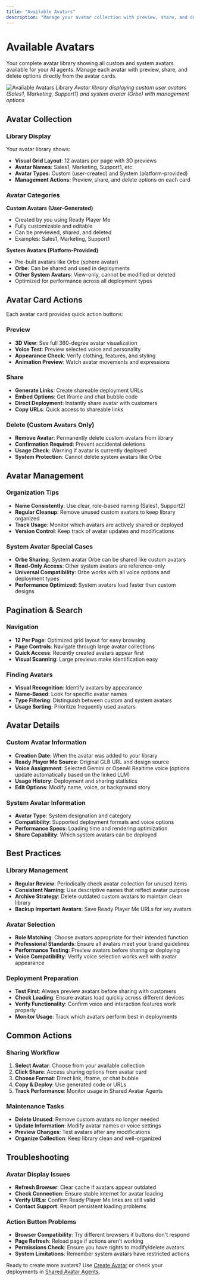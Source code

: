 ```yaml
---
title: "Available Avatars"
description: "Manage your avatar collection with preview, share, and delete options"
---
```


# Available Avatars

Your complete avatar library showing all custom and system avatars available for your AI agents. Manage each avatar with preview, share, and delete options directly from the avatar cards.

![Available Avatars Library](/images/available-avatars.png)
*Avatar library displaying custom user avatars (Sales1, Marketing, Support1) and system avatar (Orbe) with management options*

## Avatar Collection

### Library Display
Your avatar library shows:
- **Visual Grid Layout**: 12 avatars per page with 3D previews
- **Avatar Names**: Sales1, Marketing, Support1, etc.
- **Avatar Types**: Custom (user-created) and System (platform-provided)
- **Management Actions**: Preview, share, and delete options on each card

### Avatar Categories

**Custom Avatars (User-Generated)**
- Created by you using Ready Player Me
- Fully customizable and editable
- Can be previewed, shared, and deleted
- Examples: Sales1, Marketing, Support1

**System Avatars (Platform-Provided)**  
- Pre-built avatars like Orbe (sphere avatar)
- **Orbe**: Can be shared and used in deployments
- **Other System Avatars**: View-only, cannot be modified or deleted
- Optimized for performance across all deployment types

## Avatar Card Actions

Each avatar card provides quick action buttons:

### Preview
- **3D View**: See full 360-degree avatar visualization
- **Voice Test**: Preview selected voice and personality
- **Appearance Check**: Verify clothing, features, and styling
- **Animation Preview**: Watch avatar movements and expressions

### Share  
- **Generate Links**: Create shareable deployment URLs
- **Embed Options**: Get iframe and chat bubble code
- **Direct Deployment**: Instantly share avatar with customers
- **Copy URLs**: Quick access to shareable links

### Delete (Custom Avatars Only)
- **Remove Avatar**: Permanently delete custom avatars from library
- **Confirmation Required**: Prevent accidental deletions
- **Usage Check**: Warning if avatar is currently deployed
- **System Protection**: Cannot delete system avatars like Orbe

## Avatar Management

### Organization Tips
- **Name Consistently**: Use clear, role-based naming (Sales1, Support2)
- **Regular Cleanup**: Remove unused custom avatars to keep library organized
- **Track Usage**: Monitor which avatars are actively shared or deployed
- **Version Control**: Keep track of avatar updates and modifications

### System Avatar Special Cases
- **Orbe Sharing**: System avatar Orbe can be shared like custom avatars
- **Read-Only Access**: Other system avatars are reference-only
- **Universal Compatibility**: Orbe works with all voice options and deployment types
- **Performance Optimized**: System avatars load faster than custom designs

## Pagination & Search

### Navigation
- **12 Per Page**: Optimized grid layout for easy browsing
- **Page Controls**: Navigate through large avatar collections
- **Quick Access**: Recently created avatars appear first
- **Visual Scanning**: Large previews make identification easy

### Finding Avatars
- **Visual Recognition**: Identify avatars by appearance
- **Name-Based**: Look for specific avatar names
- **Type Filtering**: Distinguish between custom and system avatars
- **Usage Sorting**: Prioritize frequently used avatars

## Avatar Details

### Custom Avatar Information
- **Creation Date**: When the avatar was added to your library
- **Ready Player Me Source**: Original GLB URL and design source
- **Voice Assignment**: Selected Gemini or OpenAI Realtime voice (options update automatically based on the linked LLM)
- **Usage History**: Deployment and sharing statistics
- **Edit Options**: Modify name, voice, or background story

### System Avatar Information  
- **Avatar Type**: System designation and category
- **Compatibility**: Supported deployment formats and voice options
- **Performance Specs**: Loading time and rendering optimization
- **Share Capability**: Which system avatars can be deployed

## Best Practices

### Library Management
- **Regular Review**: Periodically check avatar collection for unused items
- **Consistent Naming**: Use descriptive names that reflect avatar purpose
- **Archive Strategy**: Delete outdated custom avatars to maintain clean library
- **Backup Important Avatars**: Save Ready Player Me URLs for key avatars

### Avatar Selection
- **Role Matching**: Choose avatars appropriate for their intended function
- **Professional Standards**: Ensure all avatars meet your brand guidelines
- **Performance Testing**: Preview avatars before sharing or deploying
- **Voice Compatibility**: Verify voice selection works well with avatar appearance

### Deployment Preparation
- **Test First**: Always preview avatars before sharing with customers
- **Check Loading**: Ensure avatars load quickly across different devices
- **Verify Functionality**: Confirm voice and interaction features work properly
- **Monitor Usage**: Track which avatars perform best in deployments

## Common Actions

### Sharing Workflow
1. **Select Avatar**: Choose from your available collection
2. **Click Share**: Access sharing options from avatar card
3. **Choose Format**: Direct link, iframe, or chat bubble
4. **Copy & Deploy**: Use generated code or URLs
5. **Track Performance**: Monitor usage in Shared Avatar Agents

### Maintenance Tasks
- **Delete Unused**: Remove custom avatars no longer needed
- **Update Information**: Modify avatar names or voice settings
- **Preview Changes**: Test avatars after any modifications  
- **Organize Collection**: Keep library clean and well-organized

## Troubleshooting

### Avatar Display Issues
- **Refresh Browser**: Clear cache if avatars appear outdated
- **Check Connection**: Ensure stable internet for avatar loading
- **Verify URLs**: Confirm Ready Player Me links are still valid
- **Contact Support**: Report persistent loading problems

### Action Button Problems
- **Browser Compatibility**: Try different browsers if buttons don't respond
- **Page Refresh**: Reload page if actions aren't working
- **Permissions Check**: Ensure you have rights to modify/delete avatars
- **System Limitations**: Remember system avatars have restricted actions

Ready to create more avatars? Use [Create Avatar](/avatars/create-avatar) or check your deployments in [Shared Avatar Agents](/avatars/shared-avatars).
